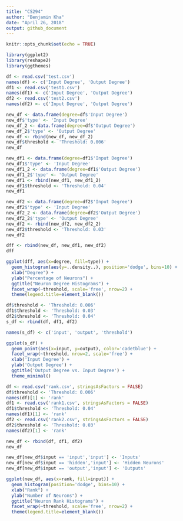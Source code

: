 ```yaml
---
title: "CS294"
author: "Benjamin Kha"
date: "April 26, 2018"
output: github_document
---
```


```r
knitr::opts_chunk$set(echo = TRUE)
```

```r
library(ggplot2)
library(reshape2)
library(ggthemes)
```


```r
df <- read.csv('test.csv')
names(df) <- c('Input Degree', 'Output Degree')
df1 <- read.csv('test1.csv')
names(df1) <- c('Input Degree', 'Output Degree')
df2 <- read.csv('test2.csv')
names(df2) <- c('Input Degree', 'Output Degree')
```

```r
new_df <- data.frame(degree=df$'Input Degree')
new_df$'type' <- 'Input Degree'
new_df_2 <- data.frame(degree=df$'Output Degree')
new_df_2$'type' <- 'Output Degree'
new_df <- rbind(new_df, new_df_2)
new_df$threshold <- 'Threshold: 0.006'
new_df
```

```r
new_df1 <- data.frame(degree=df1$'Input Degree')
new_df1$'type' <- 'Input Degree'
new_df1_2 <- data.frame(degree=df1$'Output Degree')
new_df1_2$'type' <- 'Output Degree'
new_df1 <- rbind(new_df1, new_df1_2)
new_df1$threshold <- 'Threshold: 0.04'
new_df1
```

```r
new_df2 <- data.frame(degree=df2$'Input Degree')
new_df2$'type' <- 'Input Degree'
new_df2_2 <- data.frame(degree=df2$'Output Degree')
new_df2_2$'type' <- 'Output Degree'
new_df2 <- rbind(new_df2, new_df2_2)
new_df2$threshold <- 'Threshold: 0.03'
new_df2
```

```r
dff <- rbind(new_df, new_df1, new_df2)
dff
```


```r
ggplot(dff, aes(x=degree, fill=type)) +
  geom_histogram(aes(y=..density..), position='dodge', bins=10) +
  xlab("Degree") +
  ylab("Percentage of Neurons") +
  ggtitle("Neuron Degree Histograms") +
  facet_wrap(~threshold, scale='free', nrow=2) +
  theme(legend.title=element_blank()) 
```

```r
df$threshold <- 'Threshold: 0.006'
df1$threshold <- 'Threshold: 0.03'
df2$threshold <- 'Threshold: 0.04'
s_df <- rbind(df, df1, df2)
```

```r
names(s_df) <- c('input', 'output', 'threshold')
```


```r
ggplot(s_df) +
  geom_point(aes(x=input, y=output), color='cadetblue') +
  facet_wrap(~threshold, nrow=2, scale='free') +
  xlab('Input Degree') +
  ylab('Output Degree') +
  ggtitle('Output Degree vs. Input Degree') +
  theme_minimal()
```

```r
df <- read.csv('rank.csv', stringsAsFactors = FALSE)
df$threshold <- 'Threshold: 0.006'
names(df)[1] <- 'rank'
df1 <- read.csv('rank1.csv', stringsAsFactors = FALSE)
df1$threshold <- 'Threshold: 0.04'
names(df1)[1] <- 'rank'
df2 <- read.csv('rank2.csv', stringsAsFactors = FALSE)
df2$threshold <- 'Threshold: 0.03'
names(df2)[1] <- 'rank'
```

```r
new_df <- rbind(df, df1, df2)
new_df
```

```r
new_df[new_df$input == 'input','input'] <- 'Inputs'
new_df[new_df$input == 'hidden','input'] <- 'Hidden Neurons'
new_df[new_df$input == 'output','input'] <- 'Outputs'
```


```r
ggplot(new_df, aes(x=rank, fill=input)) +
  geom_histogram(position='dodge', bins=10) +
  xlab("Rank") +
  ylab("Number of Neurons") +
  ggtitle("Neuron Rank Histograms") +
  facet_wrap(~threshold, scale='free', nrow=2) +
  theme(legend.title=element_blank()) 
```

